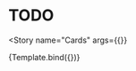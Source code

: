 

<Meta
  title="Components/Cards"
  decorators={decorators}
/>


# TODO

<Story
  name="Cards"
  args={{}}
>
  {Template.bind({})}
</Story>

